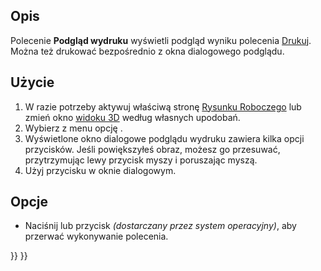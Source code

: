 <languages/>

{{Docnav/pl
|[[Std_Print|Drukuj ...]]
|[[Std_PrintPdf/pl|Eksportuj do PDF ...]]
|[[Std_File_Menu/pl|Menu Plik]]
|IconL=Std_Print.svg
|IconR=Std_PrintPdf.svg
|IconC=Freecad.svg
}}

{{GuiCommand/pl
|Name=Std PrintPreview
|Name/pl=Std: Podgląd wydruku
|MenuLocation=Plik → Podgląd wydruku ...
|Workbenches=wszystkie
|SeeAlso=[[Std_Print/pl|Drukuj]]
}}

<span id="Description"></span>
==Opis==

Polecenie '''Podgląd wydruku''' wyświetli podgląd wyniku polecenia [[Std_Print/pl|Drukuj]]. Można też drukować bezpośrednio z okna dialogowego podglądu.

<span id="Usage"></span>
==Użycie==

# W razie potrzeby aktywuj właściwą stronę [[TechDraw_Workbench/pl|Rysunku Roboczego]] lub zmień okno [[3D_view/pl|widoku 3D]] według własnych upodobań.
# Wybierz z menu opcję {{MenuCommand|Plik → [[Image:Std_PrintPreview.svg|16px]] Podgląd wydruku...}}.
# Wyświetlone okno dialogowe podglądu wydruku zawiera kilka opcji przycisków. Jeśli powiększyłeś obraz, możesz go przesuwać, przytrzymując lewy przycisk myszy i poruszając myszą.
# Użyj przycisku {{Button|Drukuj}} w oknie dialogowym.

<span id="Options"></span>
==Opcje==

* Naciśnij {{KEY|Esc}} lub przycisk {{Button|Zamknij}} ''(dostarczany przez system operacyjny)'', aby przerwać wykonywanie polecenia.


{{Docnav/pl
|[[Std_Print|Drukuj ...]]
|[[Std_PrintPdf/pl|Eksportuj do PDF ...]]
|[[Std_File_Menu/pl|Menu Plik]]
|IconL=Std_Print.svg
|IconR=Std_PrintPdf.svg
|IconC=Freecad.svg
}}

{{Std_Base_navi{{#translation:}}}}
{{Userdocnavi{{#translation:}}}}